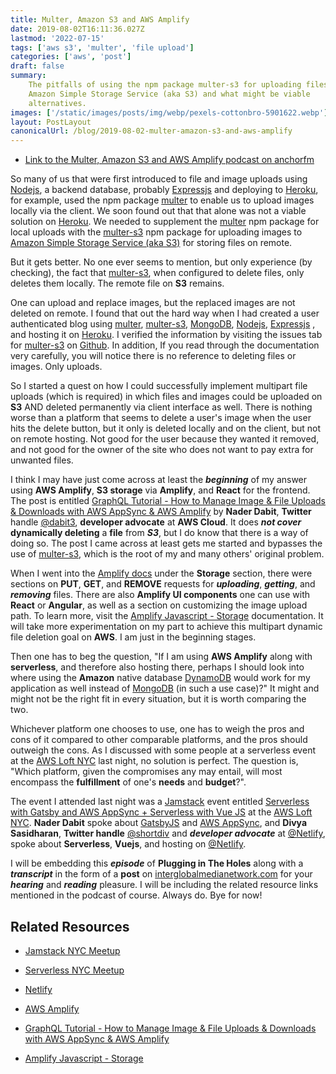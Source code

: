 ```yaml
---
title: Multer, Amazon S3 and AWS Amplify
date: 2019-08-02T16:11:36.027Z
lastmod: '2022-07-15'
tags: ['aws s3', 'multer', 'file upload']
categories: ['aws', 'post']
draft: false
summary:
    The pitfalls of using the npm package multer-s3 for uploading files onto
    Amazon Simple Storage Service (aka S3) and what might be viable
    alternatives.
images: ['/static/images/posts/img/webp/pexels-cottonbro-5901622.webp']
layout: PostLayout
canonicalUrl: /blog/2019-08-02-multer-amazon-s3-and-aws-amplify
---
```


<Pexels
	src="/static/images/posts/img/webp/pexels-cottonbro-5901622.webp"
	author="cottonbro"
	alt="Multer, Amazon S3 and AWS Amplify"
	srcUrl="https://www.pexels.com/photo/man-in-white-t-shirt-washing-clothes-5901622/"
	authorUrl="https://www.pexels.com/@cottonbro/"
/>

-   [Link to the Multer, Amazon S3 and AWS Amplify podcast on anchorfm](https://anchor.fm/maria-campbell/episodes/Multer--Amazon-S3-and-AWS-Amplify-e4qqmr)

So many of us that were first introduced to file and image uploads using
[Nodejs](https://nodejs.org/en/), a backend database, probably
[Expressjs](https://expressjs.com/) and deploying to
[Heroku](https://www.heroku.com/), for example, used the npm package
[multer](https://www.npmjs.com/package/multer) to enable us to upload images
locally via the client. We soon found out that that alone was not a viable
solution on [Heroku](https://www.heroku.com/). We needed to supplement the
[multer](https://www.npmjs.com/package/multer) npm package for local uploads
with the [multer-s3](https://www.npmjs.com/package/multer-s3) npm package for
uploading images to
[Amazon Simple Storage Service (aka S3)](https://aws.amazon.com/s3/) for storing
files on remote.

But it gets better. No one ever seems to mention, but only experience (by
checking), the fact that [multer-s3](https://www.npmjs.com/package/multer-s3),
when configured to delete files, only deletes them locally. The remote file on
**S3** remains.

One can upload and replace images, but the replaced images are not deleted on
remote. I found that out the hard way when I had created a user authenticated
blog using [multer](https://www.npmjs.com/package/multer),
[multer-s3](https://www.npmjs.com/package/multer-s3),
[MongoDB](https://www.mongodb.com/), [Nodejs](https://nodejs.org/en/),
[Expressjs](https://expressjs.com/) , and hosting it on
[Heroku](https://www.heroku.com/). I verified the information by visiting the
issues tab for [multer-s3](https://www.npmjs.com/package/multer-s3) on
[Github](https://github.com/). In addition, If you read through the
documentation very carefully, you will notice there is no reference to deleting
files or images. Only uploads.

So I started a quest on how I could successfully implement multipart file
uploads (which is required) in which files and images could be uploaded on
**S3** AND deleted permanently via client interface as well. There is nothing
worse than a platform that seems to delete a user's image when the user hits the
delete button, but it only is deleted locally and on the client, but not on
remote hosting. Not good for the user because they wanted it removed, and not
good for the owner of the site who does not want to pay extra for unwanted
files.

I think I may have just come across at least the **_beginning_** of my answer
using **AWS Amplify**, **S3 storage** via **Amplify**, and **React** for the
frontend. The post is entitled
[GraphQL Tutorial - How to Manage Image & File Uploads & Downloads with AWS AppSync & AWS Amplify](https://dev.to/dabit3/graphql-tutorial-how-to-manage-image-file-uploads-downloads-with-aws-appsync-aws-amplify-hga)
by **Nader Dabit**, **Twitter** handle [@dabit3](https://twitter.com/dabit3),
**developer advocate** at **AWS Cloud**. It does **_not cover_** **dynamically
deleting** a **file** from **_S3_**, but I do know that there is a way of doing
so. The post I came across at least gets me started and bypasses the use of
[multer-s3](https://www.npmjs.com/package/multer-s3), which is the root of my
and many others' original problem.

When I went into the [Amplify docs](https://amplify.aws/community/) under the
**Storage** section, there were sections on **PUT**, **GET**, and **REMOVE**
requests for **_uploading_**, **_getting_**, and **_removing_** files. There are
also **Amplify UI components** one can use with **React** or **Angular**, as
well as a section on customizing the image upload path. To learn more, visit the
[Amplify Javascript - Storage](https://aws-amplify.github.io/docs/js/storage)
documentation. It will take more experimentation on my part to achieve this
multipart dynamic file deletion goal on **AWS**. I am just in the beginning
stages.

Then one has to beg the question, "If I am using **AWS Amplify** along with
**serverless**, and therefore also hosting there, perhaps I should look into
where using the **Amazon** native database
[DynamoDB](https://aws.amazon.com/dynamodb/) would work for my application as
well instead of [MongoDB](https://www.mongodb.com/) (in such a use case)?" It
might and might not be the right fit in every situation, but it is worth
comparing the two.

Whichever platform one chooses to use, one has to weigh the pros and cons of it
compared to other comparable platforms, and the pros should outweigh the cons.
As I discussed with some people at a serverless event at the
[AWS Loft NYC](https://aws.amazon.com/start-ups/loft/ny-loft/) last night, no
solution is perfect. The question is, "Which platform, given the compromises any
may entail, will most encompass the **fulfillment** of one's **needs** and
**budget**?".

The event I attended last night was a [Jamstack](https://jamstack.org/) event
entitled
[Serverless with Gatsby and AWS AppSync + Serverless with Vue JS](https://www.meetup.com/JAMstack-nyc/events/261268213/)
at the [AWS Loft NYC](https://aws.amazon.com/start-ups/loft/ny-loft/). **Nader
Dabit** spoke about [GatsbyJS](gatsbyjs.org/) and
[AWS AppSync](https://aws.amazon.com/appsync/), and **Divya Sasidharan**,
**Twitter handle** [@shortdiv](https://twitter.com/shortdiv) and **_developer
advocate_** at [@Netlify](https://twitter.com/Netlify), spoke about
**Serverless**, **Vuejs**, and hosting on
[@Netlify](https://twitter.com/Netlify).

I will be embedding this **_episode_** of **Plugging in The Holes** along with a
**_transcript_** in the form of a **post** on
[interglobalmedianetwork.com](https://www.interglobalmedianetwork.com/) for your
**_hearing_** and **_reading_** pleasure. I will be including the related
resource links mentioned in the podcast of course. Always do. Bye for now!

## Related Resources

-   [Jamstack NYC Meetup](https://www.meetup.com/JAMstack-nyc/)

-   [Serverless NYC Meetup](https://www.meetup.com/Serverless-NYC/)

-   [Netlify](https://www.netlify.com/)

-   [AWS Amplify](https://aws-amplify.github.io/docs/js/start)

-   [GraphQL Tutorial - How to Manage Image & File Uploads & Downloads with AWS AppSync & AWS Amplify](https://dev.to/dabit3/graphql-tutorial-how-to-manage-image-file-uploads-downloads-with-aws-appsync-aws-amplify-hga)

-   [Amplify Javascript - Storage](https://aws-amplify.github.io/docs/js/storage)

